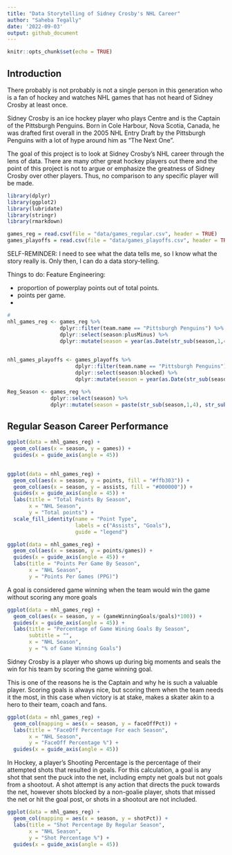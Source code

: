 ```yaml
---
title: "Data Storytelling of Sidney Crosby's NHL Career"
author: "Saheba Tegally"
date: '2022-09-03'
output: github_document
---
```


```r
knitr::opts_chunk$set(echo = TRUE)
```


## Introduction

 
There probably is not probably is not a single person in this generation who is a fan of hockey and watches NHL games that has not heard of Sidney Crosby at least once. 

Sidney Crosby is an ice hockey player who plays Centre and is the Captain of the Pittsburgh Penguins. Born in Cole Harbour, Nova Scotia, Canada, he was drafted first overall in the 2005 NHL Entry Draft by the Pittsburgh Penguins with a lot of hype around him as "The Next One".


The goal of this project is to look at Sidney Crosby's NHL career through the lens of data. There are many other great hockey players out there and the point of this project is not to argue or emphasize the greatness of Sidney Crosby over other players. Thus, no comparison to any specific player will be made. 


```r
library(dplyr)
library(ggplot2)
library(lubridate)
library(stringr)
library(rmarkdown)

```



```r
games_reg = read.csv(file = "data/games_regular.csv", header = TRUE)
games_playoffs = read.csv(file = "data/games_playoffs.csv", header = TRUE)

```


SELF-REMINDER:
I need to see what the data tells me, so I know what the story really is. Only then, I can do a data story-telling.


Things to do:
Feature Engineering:

- proportion of powerplay points out of total points.
- points per game.
- 


```r
# 
nhl_games_reg <- games_reg %>% 
                 dplyr::filter(team.name == "Pittsburgh Penguins") %>%
                 dplyr::select(season:plusMinus) %>%
                 dplyr::mutate(season = year(as.Date(str_sub(season,1,4), format = "%Y")))
  

nhl_games_playoffs <- games_playoffs %>% 
                      dplyr::filter(team.name == "Pittsburgh Penguins") %>%
                      dplyr::select(season:blocked) %>%
                      dplyr::mutate(season = year(as.Date(str_sub(season,1,4),format = "%Y")))

Reg_Season <- games_reg %>% 
              dplyr::select(season) %>%
              dplyr::mutate(season = paste(str_sub(season,1,4), str_sub(season,5,-1), sep = '-'))


```



## Regular Season Career Performance


```r
ggplot(data = nhl_games_reg) +
  geom_col(aes(x = season, y = games)) +
  guides(x = guide_axis(angle = 45))
  
```





```r
ggplot(data = nhl_games_reg) +
  geom_col(aes(x = season, y = points, fill = "#ffb303")) +
  geom_col(aes(x = season, y = assists, fill = "#000000")) +
  guides(x = guide_axis(angle = 45)) +
  labs(title = "Total Points By Season",
       x = "NHL Season", 
       y = "Total points") +
  scale_fill_identity(name = "Point Type",
                      labels = c("Assists", "Goals"), 
                      guide = "legend")


```



```r
ggplot(data = nhl_games_reg) + 
  geom_col(aes(x = season, y = points/games)) +
  guides(x = guide_axis(angle = 45)) +
  labs(title = "Points Per Game By Season",
       x = "NHL Season",
       y = "Points Per Games (PPG)")

```

A goal is considered game winning when the team would win the game without scoring any more goals


```r
ggplot(data = nhl_games_reg) +
  geom_col(aes(x = season, y = (gameWinningGoals/goals)*100)) +
  guides(x = guide_axis(angle = 45)) +
  labs(title = "Percentage of Game Wining Goals By Season",
       subtitle = "",
       x = "NHL Season",
       y = "% of Game Winning Goals")
```

Sidney Crosby is a player who shows up during big moments and seals the win for his team by scoring the game winning goal. 


This is one of the reasons he is the Captain and why he is such a valuable player. Scoring goals is always nice, but scoring them when the team needs it the most, in this case when victory is at stake, makes a skater akin to a hero to their team, coach and fans.



```r

ggplot(data = nhl_games_reg) +
  geom_col(mapping = aes(x = season, y = faceOffPct)) +
  labs(title = "FaceOff Percentage For each Season",
       x = "NHL Season",
       y = "FaceOff Percentage %") + 
  guides(x = guide_axis(angle = 45)) 

```






In Hockey, a player's Shooting Percentage is the percentage of their attempted shots that resulted in goals. For this calculation, a goal is any shot that sent the puck into the net, including empty net goals but not goals from a shootout. A shot attempt is any action that directs the puck towards the net, however shots blocked by a non-goalie player, shots that missed the net or hit the goal post, or shots in a shootout are not included. 



```r

ggplot(data = nhl_games_reg) +
  geom_col(mapping = aes(x = season, y = shotPct)) +
  labs(title = "Shot Percentage By Regular Season",
       x = "NHL Season",
       y = "Shot Percentage %") + 
  guides(x = guide_axis(angle = 45)) 
  

```


